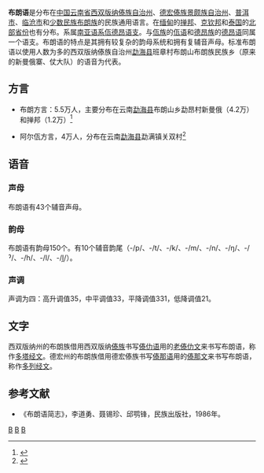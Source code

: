 {{Infobox language
| name        = 布朗语
| nativename  = 
| region      = 中国[[云南|云南]]、缅甸[[掸邦|掸邦]]
| ethnicity = [[布朗族|布朗族]]
| speakers    = 68380
| date = 1994–2000
| ref = e18
| familycolor = Austro-Asiatic
| fam2        = [[佤德昂语支|佤德昂语支]]
| fam3 = [[佤语支|佤语支]]
| dia1 = Phang
| dia2 = Kem Degne
| script = [[老傣仂文|老傣仂文]]、[[傣那文|傣那文]]
| lc1 = blr
| ld1 = 布朗方言
| lc2 = stu
| ld2 = 阿尔佤方言
| glotto = blan1242
| glottoname = Blang
| glotto2 = samt1238
| glottoname2 = Samtao
| lingua = 46-DBA-c
}}

'''布朗语'''是分布在[[中华人民共和国|中国]][[云南省|云南省]][[西双版纳傣族自治州|西双版纳傣族自治州]]、[[德宏傣族景颇族自治州|德宏傣族景颇族自治州]]、[[普洱市|普洱市]]、[[临沧市|临沧市]]和[[中國民族列表|少数民族]][[布朗族|布朗族]]的民族通用语言。在[[缅甸|缅甸]]的[[掸邦|掸邦]]、[[克钦邦|克钦邦]]和[[泰国|泰国]]的[[泰國北部地區|北部省份]]也有分布。系属[[南亚语系|南亚语系]][[佤德昂语支|佤德昂语支]]。与[[佤族|佤族]]的[[佤语|佤语]]和[[德昂族|德昂族]]的[[德昂语|德昂语]]同属一个语支。布朗语的特点是其拥有较复杂的韵母系统和拥有复辅音声母。标准布朗语以使用人数为多的西双版纳傣族自治州[[勐海县|勐海县]]班章村布朗山布朗族民族乡（原来的新曼俄寨、仗大队）的语音为代表。

==方言==
*布朗方言：5.5万人，主要分布在云南[[勐海县|勐海县]]布朗山乡勐昂村新曼俄（4.2万）和掸邦（1.2万）<ref>{{Cite web |title=勐海县布朗山乡勐昂村委会新曼峨自然村 |url=http://www.ynszxc.gov.cn/villagePage/vIndex.aspx?departmentid=140952 |url-status=dead |archive-url=https://web.archive.org/web/20160305044658/http://www.ynszxc.gov.cn/villagePage/vIndex.aspx?departmentid=140952 |archive-date=2016-03-05 |access-date=2013-03-07 |website=ynszxc.gov.cn |language=zh}}</ref>


*阿尔佤方言，4万人，分布在云南[[勐海县|勐海县]]勐满镇关双村<ref>{{Cite web |title=勐海县勐满镇关双村委会关双 |url=http://www.ynszxc.gov.cn/villagePage/vIndex.aspx?departmentid=178019 |url-status=dead |archive-url=https://web.archive.org/web/20160305050605/http://www.ynszxc.gov.cn/villagePage/vIndex.aspx?departmentid=178019 |archive-date=2016-03-05 |access-date=2013-03-07 |website=ynszxc.gov.cn }}</ref>


== 语音 ==

=== 声母 ===
布朗语有43个辅音声母。

=== 韵母 ===
布朗语有韵母150个。有10个辅音韵尾（-/p/、-/t/、-/k/、-/m/、-/n/、-/ŋ/、-/ˀ/、-/h/、-/l/、-/l̪/）。

=== 声调 ===
声调为四：高升调值35，中平调值33，平降调值331，低降调值21。

== 文字 ==
西双版纳州的布朗族借用西双版纳[[傣族|傣族]]书写[[傣仂语|傣仂语]]用的[[老傣文|老傣仂文]]来书写布朗语，称作[[多塔经文|多塔经文]]。德宏州的布朗族借用德宏傣族书写[[德宏傣语|傣那语]]用的[[傣哪文|傣那文]]来书写布朗语，称作[[多列经文|多列经文]]。

== 参考文献 ==
{{refbegin}}
*《布朗语简志》，李道勇、聂锡珍、邱鹗锋，民族出版社，1986年。
{{refend}}

{{Austroasiatic languages}}
{{中國語言}}
{{緬甸語言}}

[[Category:南亚语系|B]]
[[Category:中国语言|B]]
[[Category:緬甸語言|B]]